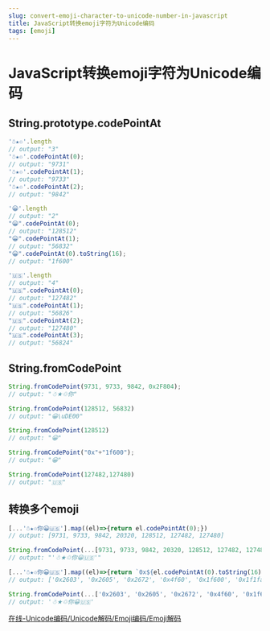 ```yaml
---
slug: convert-emoji-character-to-unicode-number-in-javascript
title: JavaScript转换emoji字符为Unicode编码
tags: [emoji]
---
```


# JavaScript转换emoji字符为Unicode编码

## String.prototype.codePointAt

```js
'☃★♲'.length
// output: "3"
'☃★♲'.codePointAt(0);
// output: "9731"
'☃★♲'.codePointAt(1);
// output: "9733"
'☃★♲'.codePointAt(2);
// output: "9842"

'😀'.length
// output: "2"
"😀".codePointAt(0);
// output: "128512"
"😀".codePointAt(1);
// output: "56832"
"😀".codePointAt(0).toString(16);
// output: "1f600"

'🇺🇸'.length
// output: "4"
"🇺🇸".codePointAt(0);
// output: "127482"
"🇺🇸".codePointAt(1);
// output: "56826"
"🇺🇸".codePointAt(2);
// output: "127480"
"🇺🇸".codePointAt(3);
// output: "56824"
```

<!--truncate-->

## String.fromCodePoint

```js
String.fromCodePoint(9731, 9733, 9842, 0x2F804);
// output: "☃★♲你"

String.fromCodePoint(128512, 56832)
// output: "😀\uDE00"

String.fromCodePoint(128512)
// output: "😀"

String.fromCodePoint("0x"+"1f600");
// output: "😀"

String.fromCodePoint(127482,127480)
// output: "🇺🇸"
```

## 转换多个emoji
```js
[...'☃★♲你😀🇺🇸'].map((el)=>{return el.codePointAt(0);})
// output: [9731, 9733, 9842, 20320, 128512, 127482, 127480]

String.fromCodePoint(...[9731, 9733, 9842, 20320, 128512, 127482, 127480])
// output: "'☃★♲你😀🇺🇸'"
```
```js
[...'☃★♲你😀🇺🇸'].map((el)=>{return `0x${el.codePointAt(0).toString(16)}`;})
// output: ['0x2603', '0x2605', '0x2672', '0x4f60', '0x1f600', '0x1f1fa', '0x1f1f8']

String.fromCodePoint(...['0x2603', '0x2605', '0x2672', '0x4f60', '0x1f600', '0x1f1fa', '0x1f1f8'])
// output: '☃★♲你😀🇺🇸'
```

<a href="https://gadgets.arayofsunshine.dev/zh-CN/unicode">在线-Unicode编码/Unicode解码/Emoji编码/Emoji解码</a>
